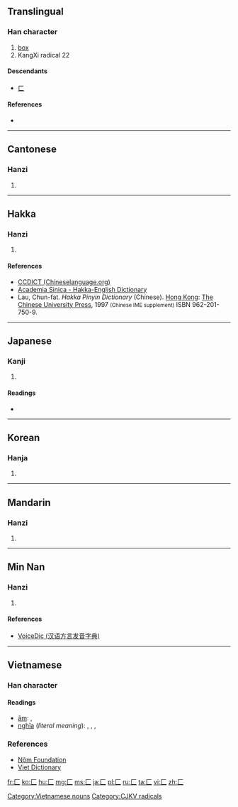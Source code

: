 {{also|ㄈ}}

==Translingual==
{{stroke order|type=animate}}

===Han character===
{{Han char|rn=22|rad=匚|as=00|sn=2|four=7171<sub>0</sub>|canj=一女 (MV)}}

# [[box]]
# KangXi radical 22

====Descendants====
*[[ㄈ]]

====References====
* {{Han ref|kx=0153.100|dkj=02595|dj=0344.260|hdz=10081.030|uh=531A|ud=21274|bh=C943|bd=51523}}

----

==Cantonese==

===Hanzi===
{{yue-hanzi|jyut=[[fong1]]|y=fong1}}

# {{defn|lang=yue|sort=匚00}}

----

==Hakka==

===Hanzi===
{{hak-hanzi|poj=[[fong]] (fong<sup>1</sup>)|gd=fong<sup>1</sup>|hpy=fong1}}

# {{defn|lang=hak|sort=匚00}}

====References====
*[http://www.chineselanguage.org/dictionaries/?mode=view&module=chardict&query=%E5%8C%9A CCDICT (Chineselanguage.org)]
*[http://minhakka.ling.sinica.edu.tw/bkg/hakyin/search.php?DETAIL=1&LIMIT=id=5429&dbname=su_tian_1&graph=2 Academia Sinica - Hakka-English Dictionary]
*Lau, Chun-fat. ''Hakka Pinyin Dictionary'' (Chinese). [[Hong Kong]]: [[w:Chinese University of Hong Kong|The Chinese University Press]], 1997 <small>(Chinese IME supplement)</small> ISBN 962-201-750-9.

----

==Japanese==

===Kanji===
{{ja-kanji|grade=|rs=匚00}}

# {{defn|lang=ja|sort=匚00}}

====Readings====
* {{ja-readings|on=[[ほう]] (hō)|kun=[[はこ]] (hako)}}

----

==Korean==

===Hanja===
{{ko-hanja|hangeul=방|rv=bang|mr=pang|y=pang}}

# {{defn|lang=ko|sort=匚00}}

----

==Mandarin==

===Hanzi===
{{cmn-hanzi|pin=[[fāng]] ([[fang1]]), [[fáng]] ([[fang2]])|wg=fang<sup>1</sup>, fang<sup>2</sup>}}

# {{defn|lang=cmn|sort=匚00}}

----

==Min Nan==

===Hanzi===
{{nan-hanzi|poj=|tlpa=hong (hong<sup>1</sup>)|gd=hong<sup>1</sup>}}

# {{defn|lang=nan|sort=匚00}}

====References====
*[http://cn.voicedic.com/ VoiceDic (汉语方言发音字典)]

----

==Vietnamese==

===Han character===
{{vi-hantu|rs=匚00}}

====Readings====
* [[音読|âm]]: {{l|vi|phương}}, {{l|vi|hệ}}
* [[意義|nghĩa]] (''literal meaning''): {{l|vi|hộp}}, {{l|vi|thùng}}, {{l|vi|tráp}}, {{l|vi|bao}}

===References===
* [http://nomfoundation.org/common/nom_details.php?codepoint=531a Nôm Foundation]
* [http://www.vietdictionary.com Viet Dictionary]

[[Category:Vietnamese nouns]]

[[Category:CJKV radicals]]

[[fr:匚]]
[[ko:匚]]
[[hu:匚]]
[[mg:匚]]
[[ms:匚]]
[[ja:匚]]
[[pl:匚]]
[[ru:匚]]
[[ta:匚]]
[[vi:匚]]
[[zh:匚]]